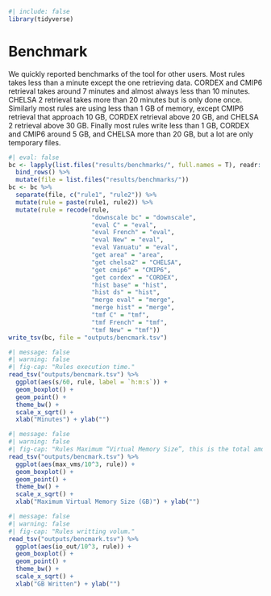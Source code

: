 ```r
#| include: false
library(tidyverse)
```

# Benchmark {.unnumbered}

We quickly reported benchmarks of the tool for other users. Most rules takes less than a minute except the one retrieving data. CORDEX and CMIP6 retrieval takes around 7 minutes and almost always less than 10 minutes. CHELSA 2 retrieval takes more than 20 minutes but is only done once. Similarly most rules are using less than 1 GB of memory, except CMIP6 retrieval that approach 10 GB, CORDEX retrieval above 20 GB, and CHELSA 2 retrieval above 30 GB. Finally most rules write less than 1 GB, CORDEX and CMIP6 around 5 GB, and CHELSA more than 20 GB, but a lot are only temporary files.

```r
#| eval: false
bc <- lapply(list.files("results/benchmarks/", full.names = T), readr::read_tsv) %>% 
  bind_rows() %>% 
  mutate(file = list.files("results/benchmarks/"))
bc <- bc %>% 
  separate(file, c("rule1", "rule2")) %>% 
  mutate(rule = paste(rule1, rule2)) %>% 
  mutate(rule = recode(rule,
                       "downscale bc" = "downscale",
                       "eval C" = "eval",      
                       "eval French" = "eval",        
                       "eval New" = "eval",      
                       "eval Vanuatu" = "eval",      
                       "get area" = "area",    
                       "get chelsa2" = "CHELSA",
                       "get cmip6" = "CMIP6",   
                       "get cordex" = "CORDEX", 
                       "hist base" = "hist",
                       "hist ds" = "hist",
                       "merge eval" = "merge",
                       "merge hist" = "merge",
                       "tmf C" = "tmf",
                       "tmf French" = "tmf",
                       "tmf New" = "tmf"))
write_tsv(bc, file = "outputs/bencmark.tsv")
```

```r
#| message: false
#| warning: false
#| fig-cap: "Rules execution time."
read_tsv("outputs/bencmark.tsv") %>% 
  ggplot(aes(s/60, rule, label = `h:m:s`)) +
  geom_boxplot() +
  geom_point() +
  theme_bw() +
  scale_x_sqrt() +
  xlab("Minutes") + ylab("")
```

```r
#| message: false
#| warning: false
#| fig-cap: "Rules Maximum “Virtual Memory Size”, this is the total amount of virtual memory used by the process."
read_tsv("outputs/bencmark.tsv") %>% 
  ggplot(aes(max_vms/10^3, rule)) +
  geom_boxplot() +
  geom_point() +
  theme_bw() +
  scale_x_sqrt() +
  xlab("Maximum Virtual Memory Size (GB)") + ylab("")
```

```r
#| message: false
#| warning: false
#| fig-cap: "Rules writting volum."
read_tsv("outputs/bencmark.tsv") %>% 
  ggplot(aes(io_out/10^3, rule)) +
  geom_boxplot() +
  geom_point() +
  theme_bw() +
  scale_x_sqrt() +
  xlab("GB Written") + ylab("")
```
